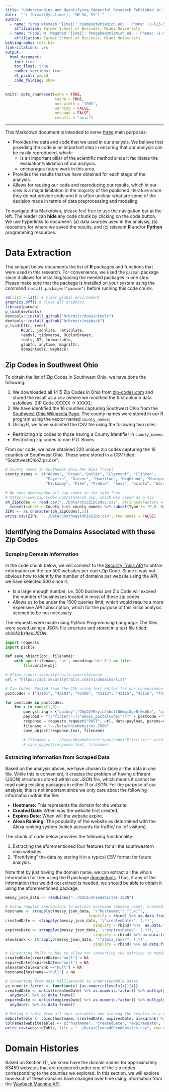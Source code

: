 ```yaml
---
title: "Understanding and Quantifying Impactful Research Published in JQT"
date:  "`r format(Sys.time(), '%B %d, %Y')`"
author:
  - name: "Greg Niemesh ^[Email: niemesgt@miamioh.edu | Phone: +1-513-529-42150 | Website: <a href=\"https://miamioh.edu/fsb/directory/?up=/directory/niemesgt\">Miami University Official</a> ]"
    affiliation: Farmer School of Business, Miami University
  - name: "Fadel M. Megahed ^[Email: fmegahed@miamioh.edu | Phone: +1-513-529-4185 | Website: <a href=\"https://miamioh.edu/fsb/directory/?up=/directory/megahefm\">Miami University Official</a>]"
    affiliation: Farmer School of Business, Miami University
bibliography: refs.bib
link-citations: yes
output: 
  html_document:
    toc: true
    toc_float: true
    number_sections: true
    df_print: paged
    code_folding: show
---
```


```r
knitr::opts_chunk$set(echo = TRUE,
                      cache = TRUE,
                      out.width = "100%",
                      warning = FALSE,
                      message = FALSE,
                      results = "asis") 
```

---

This Markdown document is intended to serve <span style="text-decoration:underline">three</span> main purposes:

* Provides the data and code that we used in our analysis. We believe that providing the code is an important step in ensuring that our analysis can be easily reproduced, which:
  - is an important pillar of the scientific method since it facilitates the evaluation/validation of our analysis.
  - encourages future work in this area.
* Provides the results that we have obtained for each stage of the analysis.
* Allows for reusing our code and reproducing our results, which in our view is a major limitation in the majority of the published literature since they do not provide code and it is often unclear what are some of the decision made in terms of data preprocessing and modeling.

To navigate this Markdown, please feel free to use the navigation bar at the left. The reader can **hide** any code chunk by clicking on the code button. We use hyperlinks to document: (a) data sources used in the analysis, (b) repository for where we saved the results, and (c) relevant **R** and/or **Python** programming resources.


# Data Extraction

The snippet below documents the list of **R** packages and functions that were used in this research. For convenience, we used the `pacman` package since it allows for installing/loading the needed packages in one step. Please make sure that the package is installed on your system using the command `install.packages("pacman")` before running this code chunk.

```r
rm(list = ls()) # clear global environment
graphics.off() # close all graphics
library(pacman)
p_load(devtools)
devtools::install_github("hrbrmstr/domaintools")
devtools::install_github("hrbrmstr/wayback")
p_load(httr, rvest, 
       RCurl, jsonlite, reticulate,
       readxl, tidyverse, RColorBrewer,
       tools, DT, formattable,
       gsubfn, anytime, magrittr, 
       domaintools, wayback)

```


## Zip Codes in Southwest Ohio {.tabset .tabset-fade}
To obtain the list of Zip Codes in Southwest Ohio, we have done the following:

1. We downloaded all 1415 Zip Codes in Ohio from [zip-codes.com](https://www.zip-codes.com/state/oh.asp) and stored the result as a csv (where we modified the first column data asfollows: ZIP Code XXXXX -> XXXX);
2. We have identified the 16 counties capturing Southwest Ohio from the [Southwest Ohio Wikipedia Page](https://wikitravel.org/en/Southwest_Ohio). The county names were stored in our R program using the vector named ```county_names```;
3. Using R, we have subseted the CSV file using the following two rules:
- Restricting zip codes to those having a County Identifier in ```county_names```.
- Restricting zip codes to non P.O. Boxes

From our code, we have obtained 220 unique zip codes capturing the 16 counties of Southwest Ohio. These were stored in a CSV titled: "SouthwestOhioZips.csv".


```r
# County names in Southwest Ohio Per Wiki Travel
county_names <- c("Adams", "Brown","Butler", "Clermont", "Clinton",
                  "Fayette", "Greene", "Hamilton", "Highland", "Montgomery",
                  "Pickaway", "Pike", "Preble", "Ross", "Scioto", "Warren")

# We have downloaded all zip codes in the sate from
# https://www.zip-codes.com/state/oh.asp, which was saved as a csv
oh_ZipCodes <- read.csv("../Data/ohioZipCodes.csv", stringsAsFactors = F) %>% 
  subset(subset = County %in% county_names) %>% subset(Type != "P.O. Box")
ZIPs <- as.character(oh_ZipCodes[,1])
write.csv(ZIPs, "../Data/SouthwestOhioZips.csv", row.names = FALSE)
```

## Identifying the Domains Associated with these Zip Codes

### Scraping Domain Information
In the code chunk below, we will connect to the [Security Trails API](https://securitytrails.com/) to obtain information on the top 500 websites per each Zip Code. Since it was not obvious how to identify the number of domains per website using the API, we have selected 500 since it:

* Is a large enough number, i.e. 500 business per Zip Code will exceed the number of businesses located in most of these zip codes
* Allows us to be under the 1500 queries limit, which would require a more expensive API subscription, which for the purpose of this initial analysis seemed to be not necessary.

The requests were made using *Python Programming Language*. The files were saved using a JSON file structure and stored in a text file titled: *ohioWebsites.JSON*.

```python
import requests
import pickle

def save_object(obj, filename):
    with open(filename, 'a+', encoding='utf-8') as file:
        file.write(obj)

# https://docs.securitytrails.com/reference
url = "https://api.securitytrails.com/v1/domains/list"

# Zip Codes: Pasted from the CSV using text editor for our convenience 
postcodes = ["43101", "43103", "43106", "43113", "43115", "43116", "43117", "43128", "43142", "43145", "43146", "43156", "43160", "43164", "45001", "45002", "45003", "45004", "45005", "45011", "45012", "45013", "45014", "45015", "45018", "45030", "45032", "45033", "45034", "45036", "45039", "45040", "45041", "45042", "45044", "45050", "45051", "45052", "45053", "45054", "45055", "45056", "45061", "45062", "45063", "45064", "45065", "45066", "45067", "45068", "45069", "45070", "45071", "45101", "45102", "45103", "45105", "45106", "45107", "45111", "45112", "45113", "45114", "45115", "45118", "45119", "45120", "45121", "45122", "45123", "45130", "45131", "45132", "45133", "45135", "45140", "45142", "45144", "45146", "45147", "45148", "45150", "45152", "45153", "45154", "45155", "45156", "45157", "45158", "45159", "45160", "45162", "45164", "45166", "45167", "45168", "45169", "45171", "45172", "45174", "45176", "45177", "45201", "45202", "45203", "45204", "45205", "45206", "45207", "45208", "45209", "45211", "45212", "45213", "45214", "45215", "45216", "45217", "45218", "45219", "45220", "45221", "45222", "45223", "45224", "45225", "45226", "45227", "45229", "45230", "45231", "45232", "45233", "45234", "45235", "45236", "45237", "45238", "45239", "45240", "45241", "45242", "45243", "45244", "45245", "45246", "45247", "45248", "45249", "45250", "45251", "45252", "45253", "45254", "45255", "45258", "45262", "45263", "45264", "45267", "45268", "45269", "45270", "45271", "45273", "45274", "45275", "45277", "45280", "45296", "45298", "45299", "45301", "45305", "45307", "45309", "45311", "45314", "45315", "45316", "45320", "45321", "45322", "45324", "45325", "45327", "45330", "45335", "45338", "45342", "45343", "45345", "45347", "45354", "45370", "45377", "45378", "45381", "45382", "45384", "45385", "45387", "45401", "45402", "45403", "45404", "45405", "45406", "45409", "45410", "45412", "45413", "45414", "45415", "45416", "45417", "45419", "45420", "45422", "45423", "45424", "45426", "45428", "45429", "45430", "45431", "45432", "45433", "45434", "45435", "45437", "45439", "45440", "45441", "45448", "45449", "45458", "45459", "45469", "45470", "45475", "45479", "45481", "45482", "45490", "45601", "45612", "45613", "45616", "45617", "45618", "45624", "45628", "45629", "45630", "45633", "45636", "45642", "45644", "45646", "45647", "45648", "45650", "45652", "45653", "45657", "45660", "45661", "45662", "45663", "45671", "45673", "45677", "45679", "45681", "45682", "45683", "45684", "45687", "45690", "45693", "45694", "45697", "45699", "45999"]

for postcode in postcodes:
    for x in range(1,6):
        querystring = {"apikey":"7GpQJYMryiL24bulfUWmqiQgeRrExUKx", "page":str(x)}
        payload = "{\"filter\":{\"whois_postalCode\":\"" + postcode +"\"}}"
        response = requests.request("POST", url, data=payload, params=querystring)
        filename = "../Data/ohioWebsites.JSON"
        save_object(response.text, filename)

        # filename = "../Data/ohioWebsites"+postcode+"P"+str(x)+".pickle"
        # save_object(response.text, filename)
```


### Extracting Information from Scraped Data
Based on the analysis above, we have chosen to store all the data in one file.  While this is convenient, it creates the problem of having different (JSON) structures stored within our JSON file, which means it cannot be read using existing packages in either R or JSON. For the purpose of our analysis, this is not important since we only care about the following information within the file:

* **Hostname:** This represents the domain for the website.
* **Created Date:** When was the website first created.
* **Expires Date:** When will the website expire.
* **Alexa Ranking:** The popularity of the website as determined with the Alexa ranking system (which accounts for traffic/ no. of visitors).

The chunk of code below provides the following functionality:

1. Extracting the aforementioned four features for all the southwestern ohio websites.
2. "Prettifying" the data by storing it in a typical CSV format for future analysis.

Note that by just having the domain name, we can extract all the whois information for free using the R package [domaintools](https://github.com/hrbrmstr/domaintools). Thus, if any of the information that we did not extract is needed, we should be able to obtain it using the aforementioned package.

```r
messy_json_data <- readLines("../Data/ohioWebsites.JSON")

# Using regular expressions to extract hostname (domain name), created date, expiration date and alexa website popularity data from the messy JSON file
hostname <- strapplyc(messy_json_data, '\"hostname\": "(.+)"', 
                                     simplify = rbind) %>% as.data.frame() 
createdDate <- strapplyc(messy_json_data, '\"createdDate\": (.*)',
                                       simplify = rbind) %>%  as.data.frame()
expiresDate <- strapplyc(messy_json_data, '\"expiresDate\": (.*?),',
                                       simplify = rbind) %>% as.data.frame()
alexarank <- strapplyc(messy_json_data, '\"alexa_rank\": (.*)',
                                       simplify = rbind) %>% as.data.frame()

# Converting Nulls to NAs to allow for converting the matrices to numeric
createdDate[createdDate=="null"] = NA
expiresDate[expiresDate=="null"] = NA
alexarank[alexarank =="null"] = NA
hostname[hostname=="null"] = NA

# Converting from Unix Milliseconds to Understandable Dates
as.numeric.factor <- function(x) {as.numeric(levels(x))[x]}
createdDate <- unlist(createdDate) %>% as.numeric.factor() %>% multiply_by(0.001) %>% 
  anydate() %>% as.data.frame()
expiresDate <- unlist(expiresDate) %>% as.numeric.factor() %>% multiply_by(0.001) %>% 
  anydate() %>% as.data.frame()

# Making a table from all four variables and storing the results as a CSV for future processing
websiteTable <- cbind(hostname, createdDate, expiresDate, alexarank) %>%  as.data.frame()
colnames(websiteTable) <- c("hostName", "createdDate", "expiresDate", "alexarank")
write.csv(websiteTable, file = "../Data/CleanedOhioWebsites.csv", row.names = F)
```


# Domain Histories
Based on Section (1), we know have the domain names for approximately 83450 websites that are registered under one of the zip codes corresponding to the counties we explored. In this section, we will explore how each of these domains have changed over time using information from the [Wayback Machine API](https://web.archive.org/).

